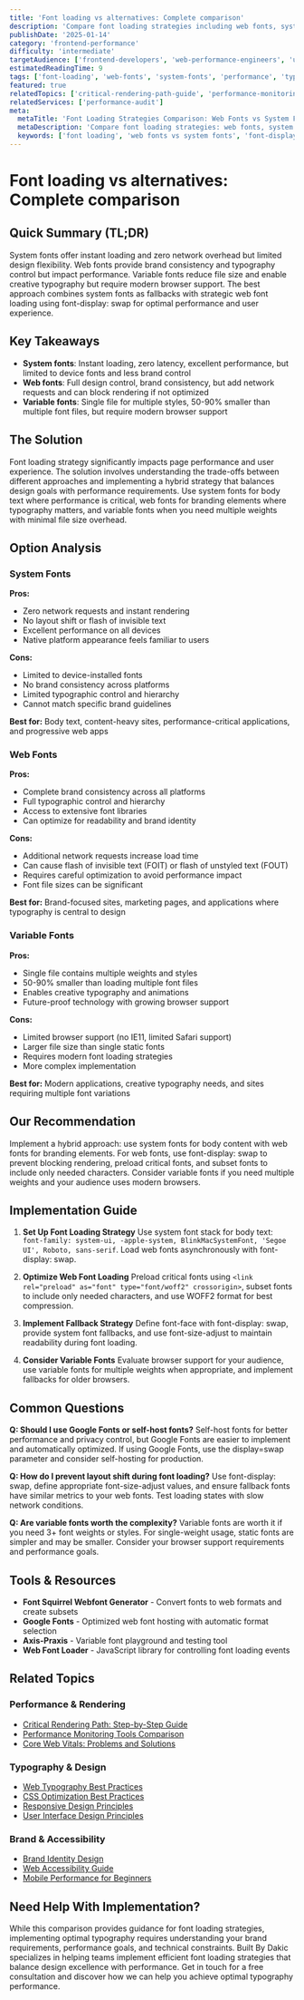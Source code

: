 ```yaml
---
title: 'Font loading vs alternatives: Complete comparison'
description: 'Compare font loading strategies including web fonts, system fonts, and variable fonts to choose the best approach for performance and user experience.'
publishDate: '2025-01-14'
category: 'frontend-performance'
difficulty: 'intermediate'
targetAudience: ['frontend-developers', 'web-performance-engineers', 'ui-designers']
estimatedReadingTime: 9
tags: ['font-loading', 'web-fonts', 'system-fonts', 'performance', 'typography']
featured: true
relatedTopics: ['critical-rendering-path-guide', 'performance-monitoring-tools-comparison', 'css-optimization-best-practices', 'web-typography-best-practices', 'responsive-design-principles', 'user-interface-design-principles', 'brand-identity-design', 'web-accessibility-guide', 'core-web-vitals-problems-solution', 'mobile-performance-beginners']
relatedServices: ['performance-audit']
meta:
  metaTitle: 'Font Loading Strategies Comparison: Web Fonts vs System Fonts 2024'
  metaDescription: 'Compare font loading strategies: web fonts, system fonts, variable fonts, and font-display options. Choose the best approach for performance and typography.'
  keywords: ['font loading', 'web fonts vs system fonts', 'font-display', 'variable fonts', 'typography performance']
---
```


# Font loading vs alternatives: Complete comparison

## Quick Summary (TL;DR)

System fonts offer instant loading and zero network overhead but limited design flexibility. Web fonts provide brand consistency and typography control but impact performance. Variable fonts reduce file size and enable creative typography but require modern browser support. The best approach combines system fonts as fallbacks with strategic web font loading using font-display: swap for optimal performance and user experience.

## Key Takeaways

- **System fonts**: Instant loading, zero latency, excellent performance, but limited to device fonts and less brand control
- **Web fonts**: Full design control, brand consistency, but add network requests and can block rendering if not optimized
- **Variable fonts**: Single file for multiple styles, 50-90% smaller than multiple font files, but require modern browser support

## The Solution

Font loading strategy significantly impacts page performance and user experience. The solution involves understanding the trade-offs between different approaches and implementing a hybrid strategy that balances design goals with performance requirements. Use system fonts for body text where performance is critical, web fonts for branding elements where typography matters, and variable fonts when you need multiple weights with minimal file size overhead.

## Option Analysis

### System Fonts

**Pros:**

- Zero network requests and instant rendering
- No layout shift or flash of invisible text
- Excellent performance on all devices
- Native platform appearance feels familiar to users

**Cons:**

- Limited to device-installed fonts
- No brand consistency across platforms
- Limited typographic control and hierarchy
- Cannot match specific brand guidelines

**Best for:** Body text, content-heavy sites, performance-critical applications, and progressive web apps

### Web Fonts

**Pros:**

- Complete brand consistency across all platforms
- Full typographic control and hierarchy
- Access to extensive font libraries
- Can optimize for readability and brand identity

**Cons:**

- Additional network requests increase load time
- Can cause flash of invisible text (FOIT) or flash of unstyled text (FOUT)
- Requires careful optimization to avoid performance impact
- Font file sizes can be significant

**Best for:** Brand-focused sites, marketing pages, and applications where typography is central to design

### Variable Fonts

**Pros:**

- Single file contains multiple weights and styles
- 50-90% smaller than loading multiple font files
- Enables creative typography and animations
- Future-proof technology with growing browser support

**Cons:**

- Limited browser support (no IE11, limited Safari support)
- Larger file size than single static fonts
- Requires modern font loading strategies
- More complex implementation

**Best for:** Modern applications, creative typography needs, and sites requiring multiple font variations

## Our Recommendation

Implement a hybrid approach: use system fonts for body content with web fonts for branding elements. For web fonts, use font-display: swap to prevent blocking rendering, preload critical fonts, and subset fonts to include only needed characters. Consider variable fonts if you need multiple weights and your audience uses modern browsers.

## Implementation Guide

1. **Set Up Font Loading Strategy**
   Use system font stack for body text: `font-family: system-ui, -apple-system, BlinkMacSystemFont, 'Segoe UI', Roboto, sans-serif`. Load web fonts asynchronously with font-display: swap.

2. **Optimize Web Font Loading**
   Preload critical fonts using `<link rel="preload" as="font" type="font/woff2" crossorigin>`, subset fonts to include only needed characters, and use WOFF2 format for best compression.

3. **Implement Fallback Strategy**
   Define font-face with font-display: swap, provide system font fallbacks, and use font-size-adjust to maintain readability during font loading.

4. **Consider Variable Fonts**
   Evaluate browser support for your audience, use variable fonts for multiple weights when appropriate, and implement fallbacks for older browsers.

## Common Questions

**Q: Should I use Google Fonts or self-host fonts?**
Self-host fonts for better performance and privacy control, but Google Fonts are easier to implement and automatically optimized. If using Google Fonts, use the display=swap parameter and consider self-hosting for production.

**Q: How do I prevent layout shift during font loading?**
Use font-display: swap, define appropriate font-size-adjust values, and ensure fallback fonts have similar metrics to your web fonts. Test loading states with slow network conditions.

**Q: Are variable fonts worth the complexity?**
Variable fonts are worth it if you need 3+ font weights or styles. For single-weight usage, static fonts are simpler and may be smaller. Consider your browser support requirements and performance goals.

## Tools & Resources

- **Font Squirrel Webfont Generator** - Convert fonts to web formats and create subsets
- **Google Fonts** - Optimized web font hosting with automatic format selection
- **Axis-Praxis** - Variable font playground and testing tool
- **Web Font Loader** - JavaScript library for controlling font loading events

## Related Topics

### Performance & Rendering
- [Critical Rendering Path: Step-by-Step Guide](/category/frontend-performance/critical-rendering-path-guide)
- [Performance Monitoring Tools Comparison](/category/frontend-performance/performance-monitoring-tools-comparison)
- [Core Web Vitals: Problems and Solutions](/category/frontend-performance/core-web-vitals-problems-solution)

### Typography & Design
- [Web Typography Best Practices](/topics/web-typography-best-practices)
- [CSS Optimization Best Practices](/category/frontend-performance/css-optimization-best-practices)
- [Responsive Design Principles](/category/web-development/responsive-design-principles)
- [User Interface Design Principles](/topics/user-interface-design-principles)

### Brand & Accessibility
- [Brand Identity Design](/topics/brand-identity-design)
- [Web Accessibility Guide](/topics/web-accessibility-guide)
- [Mobile Performance for Beginners](/category/frontend-performance/mobile-performance-beginners)

## Need Help With Implementation?

While this comparison provides guidance for font loading strategies, implementing optimal typography requires understanding your brand requirements, performance goals, and technical constraints. Built By Dakic specializes in helping teams implement efficient font loading strategies that balance design excellence with performance. Get in touch for a free consultation and discover how we can help you achieve optimal typography performance.
